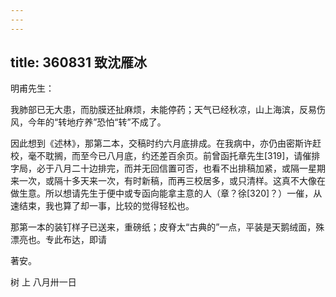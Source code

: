 ```yaml
---
---
---
```

title: 360831 致沈雁冰
---




明甫先生：

我肺部已无大患，而肋膜还扯麻烦，未能停药；天气已经秋凉，山上海滨，反易伤风，今年的“转地疗养”恐怕“转”不成了。

因此想到《述林》，那第二本，交稿时约六月底排成。在我病中，亦仍由密斯许赶校，毫不耽搁，而至今已八月底，约还差百余页。前曾函托章先生[319]，请催排字局，必于八月二十边排完，而并无回信置可否，也看不出排稿加紧，或隔一星期来一次，或隔十多天来一次，有时新稿，而再三校居多，或只清样。这真不大像在做生意。所以想请先生于便中或专函向能拿主意的人（章？徐[320]？）一催，从速结束，我也算了却一事，比较的觉得轻松也。

那第一本的装钉样子已送来，重磅纸；皮脊太“古典的”一点，平装是天鹅绒面，殊漂亮也。专此布达，即请

著安。

树 上 八月卅一日